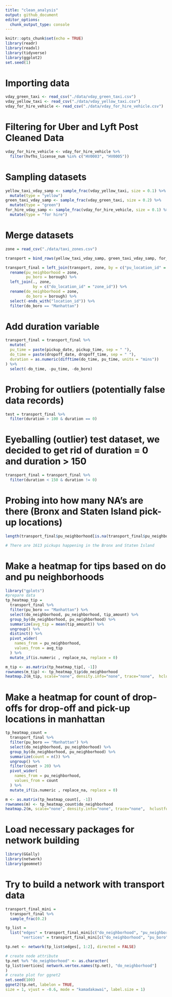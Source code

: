 ```yaml
---
title: "clean_analysis"
output: github_document
editor_options: 
  chunk_output_type: console
---
```


```r
knitr::opts_chunk$set(echo = TRUE)
library(readr)
library(readxl)
library(tidyverse)
library(ggplot2)
set.seed(1)
```

# Importing data

```r
vday_green_taxi <- read_csv("./data/vday_green_taxi.csv")
vday_yellow_taxi <- read_csv("./data/vday_yellow_taxi.csv")
vday_for_hire_vehicle <- read_csv("./data/vday_for_hire_vehicle.csv")
```

# Filtering for Uber and Lyft Post Cleaned Data 

```r
vday_for_hire_vehicle <- vday_for_hire_vehicle %>% 
  filter(hvfhs_license_num %in% c("HV0003", "HV0005"))
```

# Sampling datasets

```r
yellow_taxi_vday_samp <- sample_frac(vday_yellow_taxi, size = 0.1) %>% 
  mutate(type = "yellow")
green_taxi_vday_samp <- sample_frac(vday_green_taxi, size = 0.2) %>% 
  mutate(type = "green")
for_hire_vday_samp <- sample_frac(vday_for_hire_vehicle, size = 0.1) %>% 
  mutate(type = "for hire")
```

# Merge datasets
```r
zone = read_csv("./data/taxi_zones.csv")

transport = bind_rows(yellow_taxi_vday_samp, green_taxi_vday_samp, for_hire_vday_samp) 

transport_final = left_join(transport, zone, by = c("pu_location_id" = "zone_id")) %>% 
  rename(pu_neighborhood = zone,
         pu_boro = borough) %>% 
  left_join(., zone, 
            by = c("do_location_id" = "zone_id")) %>%
  rename(do_neighborhood = zone,
         do_boro = borough) %>% 
  select(-ends_with("location_id")) %>% 
  filter(do_boro == "Manhattan") 
```

# Add duration variable
```r
transport_final = transport_final %>% 
  mutate(
  pu_time = paste(pickup_date, pickup_time, sep = " "),
  do_time = paste(dropoff_date, dropoff_time, sep = " "),
  duration = as.numeric(difftime(do_time, pu_time, units = "mins"))
) %>% 
  select(-do_time, -pu_time, -do_boro)
```

# Probing for outliers (potentially false data records)
```r
test = transport_final %>% 
  filter(duration > 100 & duration == 0) 
```

# Eyeballing (outlier) test dataset, we decided to get rid of duration = 0 and duration > 150

```r
transport_final = transport_final %>% 
  filter(duration < 150 & duration != 0)
```

# Probing into how many NA's are there (Bronx and Staten Island pick-up locations) 
```r
length(transport_final$pu_neighborhood[is.na(transport_final$pu_neighborhood)])

# There are 1613 pickups happening in the Bronx and Staten Island
```


# Make a heatmap for tips based on do and pu neighborhoods
```r
library("gplots")
#prepare data
tp_heatmap_tip = 
  transport_final %>% 
  filter(pu_boro == "Manhattan") %>% 
  select(do_neighborhood, pu_neighborhood, tip_amount) %>% 
  group_by(do_neighborhood, pu_neighborhood) %>% 
  summarize(avg_tip = mean(tip_amount)) %>% 
  ungroup() %>% 
  distinct() %>% 
  pivot_wider(
    names_from = pu_neighborhood,
    values_from = avg_tip
  ) %>% 
  mutate_if(is.numeric , replace_na, replace = 0)

m_tip <- as.matrix(tp_heatmap_tip[, -1])
rownames(m_tip) <- tp_heatmap_tip$do_neighborhood
heatmap.2(m_tip, scale="none", density.info="none", trace="none",  hclustfun = hclust)
```

# Make a heatmap for count of drop-offs for drop-off and pick-up locations in manhattan
```r
tp_heatmap_count = 
  transport_final %>% 
  filter(pu_boro == "Manhattan") %>% 
  select(do_neighborhood, pu_neighborhood) %>% 
  group_by(do_neighborhood, pu_neighborhood) %>% 
  summarize(count = n()) %>% 
  ungroup() %>% 
  filter(count > 20) %>% 
  pivot_wider(
    names_from = pu_neighborhood,
    values_from = count
  ) %>% 
  mutate_if(is.numeric , replace_na, replace = 0)

m <- as.matrix(tp_heatmap_count[, -1])
rownames(m) <- tp_heatmap_count$do_neighborhood
heatmap.2(m, scale="none", density.info="none", trace="none",  hclustfun = hclust)
```

# Load necessary packages for network building
```r
library(GGally)
library(network)
library(geomnet)
```

# Try to build a network with transport data 
```r
transport_final_mini =
  transport_final %>% 
  sample_frac(0.2) 

tp_list = 
  list("edges" = transport_final_mini[c("do_neighborhood", "pu_neighborhood")] %>% drop_na(),
       "vertices" = transport_final_mini[c("do_neighborhood", "pu_boro")] %>% drop_na()) 

tp.net <- network(tp_list$edges[, 1:2], directed = FALSE)

# create node attribute
tp.net %v% "do_neighborhood" <- as.character(
tp_list$vertices[ network.vertex.names(tp.net), "do_neighborhood"]
)
# create plot for ggnet2
set.seed(100)
ggnet2(tp.net, labelon = TRUE, 
size = 1, vjust = -0.6, mode = "kamadakawai", label.size = 1)
```

